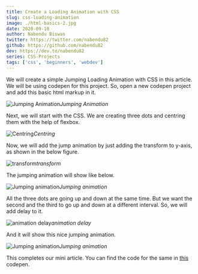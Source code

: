```yaml
---
title: Create a Loading Animation with CSS
slug: css-loading-animation
image: ./html-basics-2.jpg
date: 2020-09-18
author: Nabendu Biswas
twitter: https://twitter.com/nabendu82
github: https://github.com/nabendu82
dev: https://dev.to/nabendu82
series: CSS-Projects
tags: ['css', 'beginners', 'webdev']
---
```


We will create a simple Jumping Loading Animation with CSS in this article. We will be using codepen for this project. So, open a new codepen project and add this basic html markup in it.

![Jumping Animation](https://ik.imagekit.io/thewebdev/CSS-Projects/Loading-Animations/1_a2bJz8zPo.png)*Jumping Animation*

Next, we will start with the CSS. We are creating three dots and centring them with the help of flexbox.

![Centring](https://ik.imagekit.io/thewebdev/CSS-Projects/Loading-Animations/2_DSlyGPRUC4.png)*Centring*

Now, we will add the jump animation by just adding the transform to y-axis, as shown in the below figure.

![transform](https://ik.imagekit.io/thewebdev/CSS-Projects/Loading-Animations/3_6YuCJpZbVO.png)*transform*

The jumping animation will show like below.

![Jumping animation](https://ik.imagekit.io/thewebdev/CSS-Projects/Loading-Animations/4_nl_tJ1Pq7.gif)*Jumping animation*

All the three dots are going up and down at the same time. But we want the second and the third to go up and down at a different interval. So, we will add delay to it.

![animation delay](https://ik.imagekit.io/thewebdev/CSS-Projects/Loading-Animations/5_O_9EKglQ30.png)*animation delay*

And it will show this nice jumping animation.

![Jumping animation](https://ik.imagekit.io/thewebdev/CSS-Projects/Loading-Animations/6_u_AqLznxIM.gif)*Jumping animation*

This completes our mini article. You can find the code for the same in [this](https://codepen.io/nabendu82/pen/dyMmejd?editors=0100) codepen.